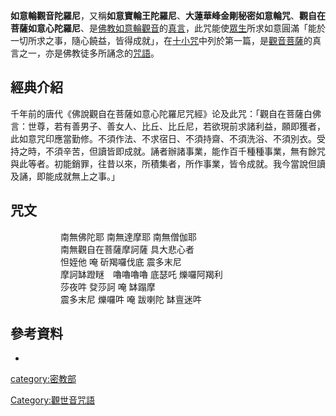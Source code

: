 {{no footnotes|time=2015-05-24T18:20:38+00:00}}
'''如意輪觀音陀羅尼'''，又稱'''如意寶輪王陀羅尼'''、'''大蓮華峰金剛秘密如意輪咒'''、'''觀自在菩薩如意心陀羅尼'''、是[[佛教|佛教]][[如意輪觀音|如意輪觀音]]的[[真言|真言]]，此咒能使[[眾生|眾生]]所求如意圓滿「能於一切所求之事，隨心饒益，皆得成就」，在[[十小咒|十小咒]]中列於第一篇，是[[觀音菩薩|觀音菩薩]]的真言之一，亦是佛教徒多所誦念的[[咒語|咒語]]。

==經典介紹==
千年前的唐代《佛說觀自在菩薩如意心陀羅尼咒經》论及此咒：「觀自在菩薩白佛言：世尊，若有善男子、善女人、比丘、比丘尼，若欲現前求諸利益，願即獲者，此如意咒印應當勤修。不須作法、不求宿日、不須持齋、不須洗浴、不須別衣。受持之時，不須辛苦，但讀皆即成就。誦者辦諸事業，能作百千種種事業，無有餘咒與此等者。初能銷罪，往昔以來，所積集者，所作事業，皆令成就。我今當說但讀及誦，即能成就無上之事。」

==咒文==
<div class="poem">
::南無佛陀耶 南無達摩耶 南無僧伽耶<br/>
::南無觀自在菩薩摩訶薩 具大悲心者<br/>
::怛姪他 唵 斫羯囉伐底 震多末尼<br/>
::摩訶缽蹬瞇　嚕嚕嚕嚕 底瑟吒 爍囉阿羯利<br/>
::莎夜吽 癹莎訶 唵 缽蹋摩<br/>
::震多末尼 爍囉吽 唵 跋喇陀 缽亶迷吽<br/>
</div>

==參考資料==
*{{cite web|url=http://buddhism.lib.ntu.edu.tw/BDLM/sutra/chi_pdf/sutra10/T20n1081.pdf|title=大正新脩大正藏經《佛說觀自在菩薩如意心陀羅尼咒經》|translator=唐三藏法師義淨|publisher=中華電子佛典協會|book=|volume=20|issue=1081|language=zh|accessdate=2018-04-09|archive-date=2018-02-19|archive-url=https://web.archive.org/web/20180219003903/http://buddhism.lib.ntu.edu.tw/BDLM/sutra/chi_pdf/sutra10/T20n1081.pdf|dead-url=no}}

{{wikisource|如意寶輪王陀羅尼}}
[[category:密教部|category:密教部]]
[[Category:觀世音咒語|Category:觀世音咒語]]